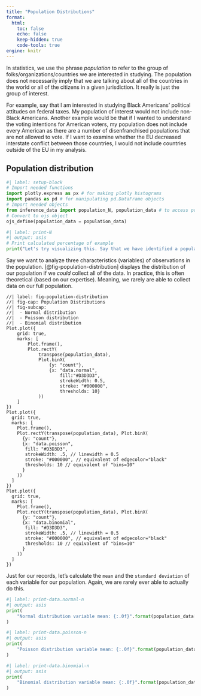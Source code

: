 ---
title: "Population Distributions"
format:
  html:
    toc: false
    echo: false
    keep-hidden: true
    code-tools: true
engine: knitr
---

In statistics, we use the phrase *population* to refer to the group of folks/organizations/countries we are interested in studying. The population does not necessarily imply that we are talking about all of the countries in the world or all of the citizens in a given jurisdiction. It really is just the group of interest. 

For example, say that I am interested in studying Black Americans' political attitudes on federal taxes. My population of interest would not include non-Black Americans. Another example would be that if I wanted to understand the voting intentions for American voters, my population does not include every American as there are a number of disenfranchised populations that are not allowed to vote. If I want to examine whether the EU decreased interstate conflict between those countries, I would not include countries outside of the EU in my analysis.

## Population distribution

```{python}
#| label: setup-block
# Import needed functions
import plotly.express as px # for making plotly histograms
import pandas as pd # for manipulating pd.DataFrame objects
# Import needed objects
from inference_data import population_N, population_data # to access population distribution data
# Convert to ojs object
ojs_define(population_data = population_data)
```

```{python}
#| label: print-N
#| output: asis
# Print calculated percentage of example
print("Let's try visualizing this. Say that we have identified a population that we are interested in studying that has {:.0f}".format(population_N) + " people in it (N = {:.0f}".format(population_N) +")")
```

Say we want to analyze three characteristics (variables) of observations in the population. [@fig-population-distribution] displays the distribution of our population if we *could* collect all of the data. In practice, this is often theoretical (based on our expertise). Meaning, we rarely are able to collect data on our full population.

```{ojs}
//| label: fig-population-distribution
//| fig-cap: Population Distributions
//| fig-subcap:
//|  - Normal distribution
//|  - Poisson distribution
//|  - Binomial distribution
Plot.plot({
    grid: true,
    marks: [
        Plot.frame(),
        Plot.rectY(
            transpose(population_data),
            Plot.binX(
                {y: "count"},
                {x: "data.normal",
                    fill:"#D3D3D3",
                    strokeWidth: 0.5,
                    stroke: "#000000",
                    thresholds: 10}
            ))
    ]
})
Plot.plot({
  grid: true,
  marks: [
    Plot.frame(),
    Plot.rectY(transpose(population_data), Plot.binX(
      {y: "count"},
      {x: "data.poisson",
       fill: "#D3D3D3",
       strokeWidth: .5, // linewidth = 0.5
       stroke: "#000000", // equivalent of edgecolor="black"
       thresholds: 10 // equivalent of "bins=10"
      }
    ))
  ]
})
Plot.plot({
  grid: true,
  marks: [
    Plot.frame(),
    Plot.rectY(transpose(population_data), Plot.binX(
      {y: "count"},
      {x: "data.binomial",
       fill: "#D3D3D3",
       strokeWidth: .5, // linewidth = 0.5
       stroke: "#000000", // equivalent of edgecolor="black"
       thresholds: 10 // equivalent of "bins=10"
      }
    ))
  ]
})
```

Just for our records, let's calculate the `mean` and the `standard deviation` of each variable for our population. Again, we are rarely ever able to actually do this.

```{python}
#| label: print-data.normal-n
#| output: asis
print(
    "Normal distribution variable mean: {:.0f}".format(population_data["data.normal"].mean()) + ", standard deviation: {:.0f}".format(population_data["data.normal"].std())
)
```

```{python}
#| label: print-data.poisson-n
#| output: asis
print(
    "Poisson distribution variable mean: {:.0f}".format(population_data["data.poisson"].mean()) + ", standard deviation: {:.0f}".format(population_data["data.poisson"].std()),
)
```

```{python}
#| label: print-data.binomial-n
#| output: asis
print(
    "Binomial distribution variable mean: {:.0f}".format(population_data["data.binomial"].mean()) + ", standard deviation: {:.0f}".format(population_data["data.binomial"].std())
)
```